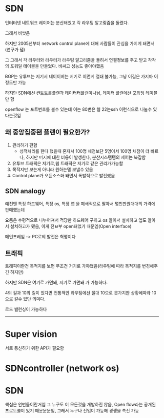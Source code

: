 # SDN
인터터넷 네트워크 레이어는 분산돼었고 각 라우팅 알고맂즘을 돌렸다.

그래서 비쌋음

하지만 2005년부터 network control plane에 대해 사람들이 관심을 가지게 돼면서(연구가 됌)

그
그래서 각 라우터와 라우터가 라우팅 알고리즘을 돌려서 연결정보를 주고 받고 각각의 포워딜 테이블을 만들었다. 비싸고 성능도 좋아야했음

BGP는 유투브는 저기서 네이이버는 저기로 이런게 절대 불가능, 그냥 이길은 가지마 이정도만 가능

하지만 SDN에선 컨트트롤플랜과 데이터터플랜이나뉨, 데이터 플랜에선 포워딩 테이블만 함

openflow 는 포트번호를 볼수 있는데 이는 80번은 웹 22는ssh 이런식으로 나눌수 있다는것임

## 왜 중앙집중됀 플랜이 필요한가?
1. 관리하기 편함
    * 성적처리를 한다 했을때 혼자서 100명 체점보단 5명이서 100명 채점이 더 빠르다, 하지만 머지에 대한 비용이 발생한다, 분산시스템템의 제어는 복잡함
2. 유투브 트래픽은 저기로,웹 트래픽은 저기로 같은 관리가가능함
3. 목적지만 보는게 아니라 원하는델 보낼수 있음
4. Control plane가 오픈소스화 돼면서 폭발적으로 발전했음

## SDN analogy
예전엔 특정 하드웨어, 특정 os, 특정 앱 을 폐쇄적으로 팔아서 몇천만원대대의 가격에 판매했는데

요즘은 수평적으로 나누어져서 적당한 하드웨어 구하고 os 알아서 설치하고 앱도 알아서 설치하고가 됐음, 이게 전ㅂ부 open돼었기 때문엠(Open interface)

메인프레임 -> PC로의 발전은 혁명이다

## 트래픽
트래픽이란건 목적지를 보면 무조건 거기로 가야했음(라우팅에 따라 목적지를 변경해주긴 하지만)

하지만 SDN은 여기로 가면돼, 저기로 가면돼 가 가능하다.

4의 길과 10의 길이 있다면 전통적인 라우팅에선 절대 10으로 못가지만 상황에따라 10으로 갈수 있단 의미다.

로드 밸런싱이 가능하다


***
# Super vision
서로 통신하기 위한 API가 필요함


# SDNcontroller (network os)


# SDN
핵심은 언번들이란거임 그 누구도 이 모든것을 개발하진 않음, Open flow라는 공개된 프로토콜이 있기 때문문문임, 그래서 누구나 진입이 가능해 경쟁을 촉진 가능

